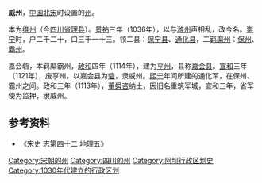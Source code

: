 '''威州'''，[[中国|中国]][[北宋|北宋]]时设置的[[州|州]]。

本为[[维州_(唐朝)|维州]]（今[[四川省|四川省]][[理县|理县]]）。[[景祐|景祐]]三年（1036年），以与[[潍州|潍州]]声相乱，改今名。[[崇宁|崇宁]]时，户二千二十，口三千一十三。领二县：[[保宁县|保宁县]]、[[通化县|通化县]]，二[[羁縻州|羁縻州]]：[[保州_(唐朝)|保州]]、[[霸州_(乾元)|霸州]]。

嘉会砦，本羁縻霸州，[[政和_(北宋)|政和]]四年（1114年），建为[[亨州|亨州]]，县称[[嘉会县|嘉会县]]。[[宣和_(北宋)|宣和]]三年（1121年），废亨州，以嘉会县为[[砦|砦]]，隶威州。[[熙宁|熙宁]]年间所建的通化军，在保州、霸州之间。政和三年（1113年），[[董舜咨|董舜咨]]纳土，因旧名重筑军城，宣和三年，省军使为监押，隶威州。

== 参考资料 ==

*《[[宋史|宋史]] 志第四十二 地理五》

{{南宋行政区划|nocat}}
{{DEFAULTSORT:W}}
[[Category:宋朝的州|Category:宋朝的州]]
[[Category:四川的州|Category:四川的州]]
[[Category:阿坝行政区划史|Category:阿坝行政区划史]]
[[Category:1030年代建立的行政区划|Category:1030年代建立的行政区划]]